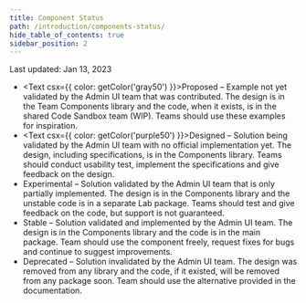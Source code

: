 ```yaml
---
title: Component Status
path: /introduction/components-status/
hide_table_of_contents: true
sidebar_position: 2
---
```



Last updated: Jan 13, 2023

- <Text csx={{ color: getColor('gray50') }}>Proposed</Text> – Example not yet validated by the Admin UI team that was contributed. The design is in the Team Components library and the code, when it exists, is in the shared Code Sandbox team (WIP). Teams should use these examples for inspiration.
- <Text csx={{ color: getColor('purple50') }}>Designed</Text> – Solution being validated by the Admin UI team with no official implementation yet. The design, including specifications, is in the Components library. Teams should conduct usability test, implement the specifications and give feedback on the design.
- <Text tone="warning">Experimental</Text> – Solution validated by the Admin UI team that is only partially implemented. The design is in the Components library and the unstable code is in a separate Lab package. Teams should test and give feedback on the code, but support is not guaranteed.
- <Text tone="positive">Stable</Text> – Solution validated and implemented by the Admin UI team. The design is in the Components library and the code is in the main package. Team should use the component freely, request fixes for bugs and continue to suggest improvements.
- <Text tone="critical">Deprecated</Text> – Solution invalidated by the Admin UI team. The design was removed from any library and the code, if it existed, will be removed from any package soon. Team should use the alternative provided in the documentation.


<StatusTable items={componentsStatus}/>
